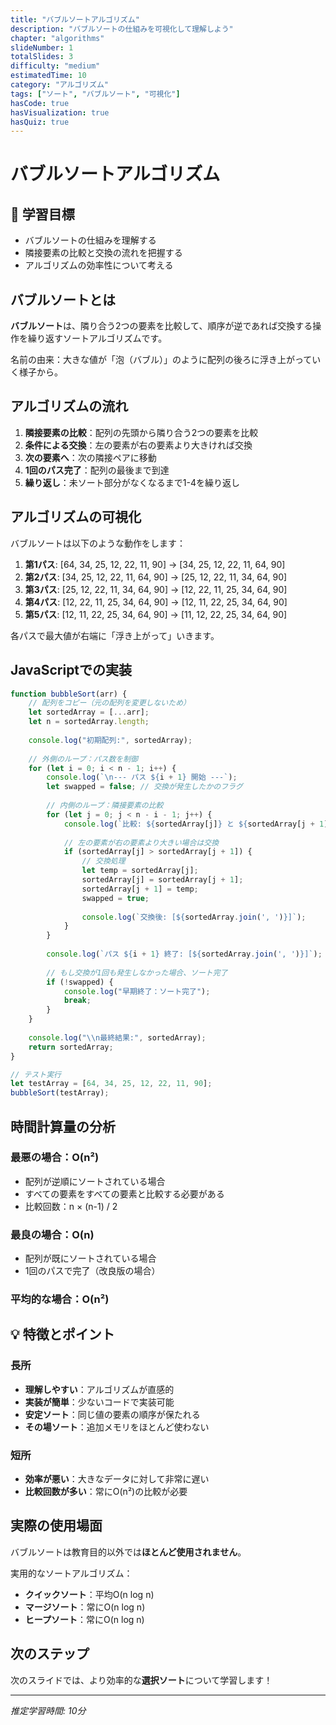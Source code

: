 ```yaml
---
title: "バブルソートアルゴリズム"
description: "バブルソートの仕組みを可視化して理解しよう"
chapter: "algorithms"
slideNumber: 1
totalSlides: 3
difficulty: "medium"
estimatedTime: 10
category: "アルゴリズム"
tags: ["ソート", "バブルソート", "可視化"]
hasCode: true
hasVisualization: true
hasQuiz: true
---
```



# バブルソートアルゴリズム

## 🎯 学習目標
- バブルソートの仕組みを理解する
- 隣接要素の比較と交換の流れを把握する
- アルゴリズムの効率性について考える

## バブルソートとは

**バブルソート**は、隣り合う2つの要素を比較して、順序が逆であれば交換する操作を繰り返すソートアルゴリズムです。

名前の由来：大きな値が「泡（バブル）」のように配列の後ろに浮き上がっていく様子から。

## アルゴリズムの流れ

1. **隣接要素の比較**：配列の先頭から隣り合う2つの要素を比較
2. **条件による交換**：左の要素が右の要素より大きければ交換
3. **次の要素へ**：次の隣接ペアに移動
4. **1回のパス完了**：配列の最後まで到達
5. **繰り返し**：未ソート部分がなくなるまで1-4を繰り返し

## アルゴリズムの可視化

バブルソートは以下のような動作をします：

1. **第1パス**: [64, 34, 25, 12, 22, 11, 90] → [34, 25, 12, 22, 11, 64, 90]
2. **第2パス**: [34, 25, 12, 22, 11, 64, 90] → [25, 12, 22, 11, 34, 64, 90]
3. **第3パス**: [25, 12, 22, 11, 34, 64, 90] → [12, 22, 11, 25, 34, 64, 90]
4. **第4パス**: [12, 22, 11, 25, 34, 64, 90] → [12, 11, 22, 25, 34, 64, 90]
5. **第5パス**: [12, 11, 22, 25, 34, 64, 90] → [11, 12, 22, 25, 34, 64, 90]

各パスで最大値が右端に「浮き上がって」いきます。

## JavaScriptでの実装

```javascript
function bubbleSort(arr) {
    // 配列をコピー（元の配列を変更しないため）
    let sortedArray = [...arr];
    let n = sortedArray.length;
    
    console.log("初期配列:", sortedArray);
    
    // 外側のループ：パス数を制御
    for (let i = 0; i < n - 1; i++) {
        console.log(`\n--- パス ${i + 1} 開始 ---`);
        let swapped = false; // 交換が発生したかのフラグ
        
        // 内側のループ：隣接要素の比較
        for (let j = 0; j < n - i - 1; j++) {
            console.log(`比較: ${sortedArray[j]} と ${sortedArray[j + 1]}`);
            
            // 左の要素が右の要素より大きい場合は交換
            if (sortedArray[j] > sortedArray[j + 1]) {
                // 交換処理
                let temp = sortedArray[j];
                sortedArray[j] = sortedArray[j + 1];
                sortedArray[j + 1] = temp;
                swapped = true;
                
                console.log(`交換後: [${sortedArray.join(', ')}]`);
            }
        }
        
        console.log(`パス ${i + 1} 終了: [${sortedArray.join(', ')}]`);
        
        // もし交換が1回も発生しなかった場合、ソート完了
        if (!swapped) {
            console.log("早期終了：ソート完了");
            break;
        }
    }
    
    console.log("\\n最終結果:", sortedArray);
    return sortedArray;
}

// テスト実行
let testArray = [64, 34, 25, 12, 22, 11, 90];
bubbleSort(testArray);
```

## 時間計算量の分析

### 最悪の場合：O(n²)
- 配列が逆順にソートされている場合
- すべての要素をすべての要素と比較する必要がある
- 比較回数：n × (n-1) / 2

### 最良の場合：O(n)
- 配列が既にソートされている場合
- 1回のパスで完了（改良版の場合）

### 平均的な場合：O(n²)

## 💡 特徴とポイント

### 長所
- **理解しやすい**：アルゴリズムが直感的
- **実装が簡単**：少ないコードで実装可能
- **安定ソート**：同じ値の要素の順序が保たれる
- **その場ソート**：追加メモリをほとんど使わない

### 短所
- **効率が悪い**：大きなデータに対して非常に遅い
- **比較回数が多い**：常にO(n²)の比較が必要

## 実際の使用場面

バブルソートは教育目的以外では**ほとんど使用されません**。

実用的なソートアルゴリズム：
- **クイックソート**：平均O(n log n)
- **マージソート**：常にO(n log n)
- **ヒープソート**：常にO(n log n)

## 次のステップ

次のスライドでは、より効率的な**選択ソート**について学習します！

---

*推定学習時間: 10分*